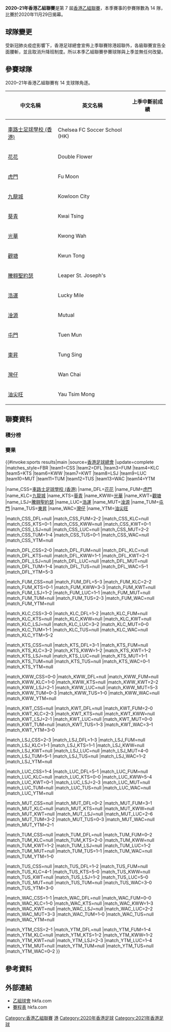 {{Infobox足球聯賽球季
| competition      = [[香港乙組聯賽|香港乙組聯賽]]
| logo             = 
| pixels           = 
| season           = 2020–21
| dates            = 2020年11月29日–2021年6月20日
| edition          = 7
| winners          = [[東昇體育會|東昇]]
| promoted         = 
| relegated        = 
| league topscorer = 
| matches          = 91
| total goals      = 312
| biggest home win = 
| biggest away win = 
| highest scoring  = 
| longest wins     = 
| longest unbeaten = 
| longest losses   = 
| longest winless  = 
| prevseason       = [[2019–20年香港乙組聯賽|2019–20]]
| nextseason       = [[2021–22年香港乙組聯賽|2021–22]]
}}

'''2020–21年香港乙組聯賽'''是第 7 屆[[香港乙組聯賽|香港乙組聯賽]]，本季賽事的參賽隊數為 14 隊，比賽於2020年11月29日揭幕。

== 球隊變更 ==
受新冠肺炎疫症影響下，香港足球總會宣佈上季聯賽除港超聯外，各級聯賽宣告全面腰斬，並且取消升降班制度。所以本季乙組聯賽參賽球隊與上季並無任何改變。

== 參賽球隊 ==
2020–21年香港乙組聯賽有 14 支球隊角逐。

{| class="sortable wikitable"
|-
!中文名稱
!英文名稱
!上季中斷前成績
|-
|[[車路士足球學校_(香港)|車路士足球學校 (香港)]]
|Chelsea FC Soccer School (HK)
|{{sort|08|乙組，第 8 名}}
|-
|[[花花足球會|花花]]
|Double Flower
|{{sort|03|乙組，第 3 名}}
|-
|[[虎門足球會|虎門]]
|Fu Moon
|{{sort|10|乙組，第 10 名}}
|-
|[[九龍城足球隊|九龍城]]
|Kowloon City
|{{sort|01|乙組，第 1 名}}
|-
|[[葵青區足球會|葵青]]
|Kwai Tsing
|{{sort|07|乙組，第 7 名}}
|-
|[[光華康體會|光華]]
|Kwong Wah
|{{sort|04|乙組，第 4 名}}
|-
|[[觀塘區足球會|觀塘]]
|Kwun Tong
|{{sort|09|乙組，第 9 名}}
|-
|[[聖約瑟足球會|騰翱聖約瑟]]
|Leaper St. Joseph's
|{{sort|02|乙組，第 2 名}}
|-
|[[浩運足球會|浩運]]
|Lucky Mile  
|{{sort|12|乙組，第 12 名}}
|-
|[[鹿特丹斯巴達淦源足球會|淦源]]
|Mutual
|{{sort|13|乙組，第 13 名}}
|-
|[[屯門體育會足球隊|屯門]]
|Tuen Mun
|{{sort|11|乙組，第 11 名}}
|-
|[[東昇體育會|東昇]]
|Tung Sing
|{{sort|05|乙組，第 5 名}}
|-
|[[灣仔足球隊|灣仔]]
|Wan Chai
|{{sort|06|乙組，第 6 名}}
|-
|[[油尖旺足球隊|油尖旺]]
|Yau Tsim Mong
|{{sort|14|乙組，第 14 名}}
|}

== 聯賽資料==
=== 積分榜 ===
{{2020–21年香港乙組聯賽積分榜}}

=== 賽果 ===
{{#invoke:sports results|main
|source=[https://www.hkfa.com/ch/leagueyear?year=2020-2021&leagueid=1299&page=&other=2&page=1 香港足球總會]
|update=complete
|matches_style=FBR
|team1=CSS |team2=DFL |team3=FUM |team4=KLC |team5=KTS |team6=KWW |team7=KWT
|team8=LSJ |team9=LUC |team10=MUT |team11=TUM |team12=TUS |team13=WAC |team14=YTM

|name_CSS=[[車路士足球學校_(香港)|車路士足球學校 (香港)]]
|name_DFL=[[花花足球會|花花]]
|name_FUM=[[虎門足球會|虎門]]
|name_KLC=[[九龍城足球隊|九龍城]]
|name_KTS=[[葵青區足球會|葵青]]
|name_KWW=[[光華康體會|光華]]
|name_KWT=[[觀塘區足球會|觀塘]]
|name_LSJ=[[聖約瑟足球會|騰翱聖約瑟]]
|name_LUC=[[浩運足球會|浩運]]
|name_MUT=[[鹿特丹斯巴達淦源足球會|淦源]]
|name_TUM=[[屯門體育會足球隊|屯門]]
|name_TUS=[[東昇體育會|東昇]]
|name_WAC=[[灣仔足球隊|灣仔]]
|name_YTM=[[油尖旺足球隊|油尖旺]]

|match_CSS_DFL=null
|match_CSS_FUM=2–2
|match_CSS_KLC=null
|match_CSS_KTS=0–1
|match_CSS_KWW=null
|match_CSS_KWT=0–1
|match_CSS_LSJ=null
|match_CSS_LUC=null
|match_CSS_MUT=2–2
|match_CSS_TUM=1–4
|match_CSS_TUS=0–1
|match_CSS_WAC=null
|match_CSS_YTM=null

|match_DFL_CSS=2–0
|match_DFL_FUM=null
|match_DFL_KLC=null
|match_DFL_KTS=null
|match_DFL_KWW=1–1
|match_DFL_KWT=2–1
|match_DFL_LSJ=null
|match_DFL_LUC=null
|match_DFL_MUT=null
|match_DFL_TUM=1–4
|match_DFL_TUS=null
|match_DFL_WAC=5–1
|match_DFL_YTM=5–3

|match_FUM_CSS=null
|match_FUM_DFL=5–3
|match_FUM_KLC=2–2
|match_FUM_KTS=0–1
|match_FUM_KWW=3–3
|match_FUM_KWT=null
|match_FUM_LSJ=1–2
|match_FUM_LUC=1–1
|match_FUM_MUT=null
|match_FUM_TUM=null
|match_FUM_TUS=2–3
|match_FUM_WAC=null
|match_FUM_YTM=null

|match_KLC_CSS=3–0
|match_KLC_DFL=1–2
|match_KLC_FUM=null
|match_KLC_KTS=null
|match_KLC_KWW=null
|match_KLC_KWT=null
|match_KLC_LSJ=null
|match_KLC_LUC=3–2
|match_KLC_MUT=0–0
|match_KLC_TUM=1–1
|match_KLC_TUS=null
|match_KLC_WAC=null
|match_KLC_YTM=5–2

|match_KTS_CSS=null
|match_KTS_DFL=3–1
|match_KTS_FUM=null
|match_KTS_KLC=3–2
|match_KTS_KWW=1–2
|match_KTS_KWT=1–2
|match_KTS_LSJ=null
|match_KTS_LUC=null
|match_KTS_MUT=1–1
|match_KTS_TUM=null
|match_KTS_TUS=null
|match_KTS_WAC=0–1
|match_KTS_YTM=null

|match_KWW_CSS=0–0
|match_KWW_DFL=null
|match_KWW_FUM=null
|match_KWW_KLC=1–0
|match_KWW_KTS=null
|match_KWW_KWT=2–2
|match_KWW_LSJ=2–1
|match_KWW_LUC=null
|match_KWW_MUT=5–3
|match_KWW_TUM=0–3
|match_KWW_TUS=1–0
|match_KWW_WAC=null
|match_KWW_YTM=null

|match_KWT_CSS=null
|match_KWT_DFL=null
|match_KWT_FUM=2–0
|match_KWT_KLC=2–3
|match_KWT_KTS=null
|match_KWT_KWW=null
|match_KWT_LSJ=2–1
|match_KWT_LUC=null
|match_KWT_MUT=0–0
|match_KWT_TUM=null
|match_KWT_TUS=1–3
|match_KWT_WAC=3–1
|match_KWT_YTM=3–0

|match_LSJ_CSS=2–3
|match_LSJ_DFL=1–3
|match_LSJ_FUM=null
|match_LSJ_KLC=1–1
|match_LSJ_KTS=1–1
|match_LSJ_KWW=null
|match_LSJ_KWT=null
|match_LSJ_LUC=null
|match_LSJ_MUT=4–0
|match_LSJ_TUM=5–1
|match_LSJ_TUS=null
|match_LSJ_WAC=1–2
|match_LSJ_YTM=null

|match_LUC_CSS=1–4
|match_LUC_DFL=5–1
|match_LUC_FUM=null
|match_LUC_KLC=null
|match_LUC_KTS=0–0
|match_LUC_KWW=5–4
|match_LUC_KWT=0–1
|match_LUC_LSJ=2–3
|match_LUC_MUT=null
|match_LUC_TUM=null
|match_LUC_TUS=null
|match_LUC_WAC=null
|match_LUC_YTM=null

|match_MUT_CSS=null
|match_MUT_DFL=0–2
|match_MUT_FUM=3–1
|match_MUT_KLC=null
|match_MUT_KTS=null
|match_MUT_KWW=null
|match_MUT_KWT=null
|match_MUT_LSJ=null
|match_MUT_LUC=2–6
|match_MUT_TUM=3–2
|match_MUT_TUS=0–3
|match_MUT_WAC=null
|match_MUT_YTM=2–1

|match_TUM_CSS=null
|match_TUM_DFL=null
|match_TUM_FUM=0–2
|match_TUM_KLC=null
|match_TUM_KTS=2–0
|match_TUM_KWW=null
|match_TUM_KWT=1–2
|match_TUM_LSJ=null
|match_TUM_LUC=1–2
|match_TUM_MUT=null
|match_TUM_TUS=1–1
|match_TUM_WAC=null
|match_TUM_YTM=1–0

|match_TUS_CSS=null
|match_TUS_DFL=1–2
|match_TUS_FUM=null
|match_TUS_KLC=4–1
|match_TUS_KTS=5–0
|match_TUS_KWW=null
|match_TUS_KWT=null
|match_TUS_LSJ=1–2
|match_TUS_LUC=5–0
|match_TUS_MUT=null
|match_TUS_TUM=null
|match_TUS_WAC=3–0
|match_TUS_YTM=3–0

|match_WAC_CSS=1–1
|match_WAC_DFL=null
|match_WAC_FUM=0–0
|match_WAC_KLC=1–0
|match_WAC_KTS=null
|match_WAC_KWW=1–3
|match_WAC_KWT=null
|match_WAC_LSJ=null
|match_WAC_LUC=2–2
|match_WAC_MUT=3–3
|match_WAC_TUM=1–0
|match_WAC_TUS=null
|match_WAC_YTM=null

|match_YTM_CSS=2–1
|match_YTM_DFL=null
|match_YTM_FUM=1–4
|match_YTM_KLC=null
|match_YTM_KTS=1–2
|match_YTM_KWW=1–2
|match_YTM_KWT=null
|match_YTM_LSJ=2–3
|match_YTM_LUC=1–4
|match_YTM_MUT=null
|match_YTM_TUM=null
|match_YTM_TUS=null
|match_YTM_WAC=0–2
}}
{{notelist}}

== 參考資料 ==
{{reflist}}

== 外部連結 ==
*[http://www.hkfa.com/ch/club?club_type=2 乙組球會]{{Wayback|url=http://www.hkfa.com/ch/club?club_type=2 |date=20160818202255 }} hkfa.com {{zh-hant icon}}
*[https://www.hkfa.com/ch/leagueyear?year=2020-2021&leagueid=1298&page=&other=2&gpage=1 賽程表] hkfa.com {{zh-hant icon}}

{{2020–21年香港足球}}
{{香港乙組聯賽}}

[[Category:香港乙組聯賽|Category:香港乙組聯賽]]
[[Category:2020年至2021年本土足球聯賽|港]]
[[Category:2020年香港足球|Category:2020年香港足球]]
[[Category:2021年香港足球|Category:2021年香港足球]]
